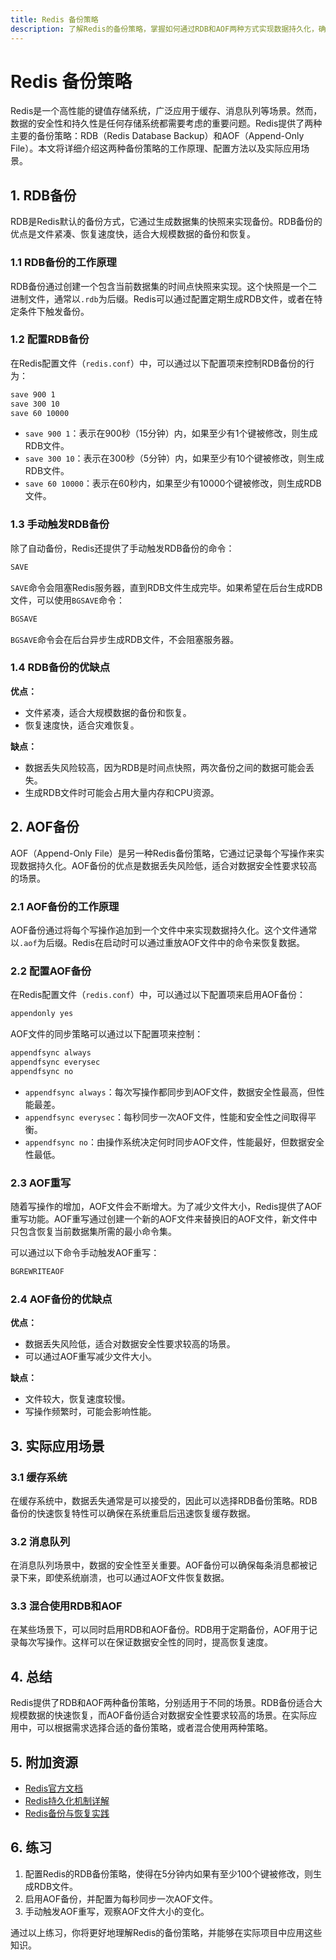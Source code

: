 ```yaml
---
title: Redis 备份策略
description: 了解Redis的备份策略，掌握如何通过RDB和AOF两种方式实现数据持久化，确保数据安全。
---
```


# Redis 备份策略

Redis是一个高性能的键值存储系统，广泛应用于缓存、消息队列等场景。然而，数据的安全性和持久性是任何存储系统都需要考虑的重要问题。Redis提供了两种主要的备份策略：RDB（Redis Database Backup）和AOF（Append-Only File）。本文将详细介绍这两种备份策略的工作原理、配置方法以及实际应用场景。

## 1. RDB备份

RDB是Redis默认的备份方式，它通过生成数据集的快照来实现备份。RDB备份的优点是文件紧凑、恢复速度快，适合大规模数据的备份和恢复。

### 1.1 RDB备份的工作原理

RDB备份通过创建一个包含当前数据集的时间点快照来实现。这个快照是一个二进制文件，通常以`.rdb`为后缀。Redis可以通过配置定期生成RDB文件，或者在特定条件下触发备份。

### 1.2 配置RDB备份

在Redis配置文件（`redis.conf`）中，可以通过以下配置项来控制RDB备份的行为：

```bash
save 900 1
save 300 10
save 60 10000
```

- `save 900 1`：表示在900秒（15分钟）内，如果至少有1个键被修改，则生成RDB文件。
- `save 300 10`：表示在300秒（5分钟）内，如果至少有10个键被修改，则生成RDB文件。
- `save 60 10000`：表示在60秒内，如果至少有10000个键被修改，则生成RDB文件。

### 1.3 手动触发RDB备份

除了自动备份，Redis还提供了手动触发RDB备份的命令：

```bash
SAVE
```

`SAVE`命令会阻塞Redis服务器，直到RDB文件生成完毕。如果希望在后台生成RDB文件，可以使用`BGSAVE`命令：

```bash
BGSAVE
```

`BGSAVE`命令会在后台异步生成RDB文件，不会阻塞服务器。

### 1.4 RDB备份的优缺点

**优点：**
- 文件紧凑，适合大规模数据的备份和恢复。
- 恢复速度快，适合灾难恢复。

**缺点：**
- 数据丢失风险较高，因为RDB是时间点快照，两次备份之间的数据可能会丢失。
- 生成RDB文件时可能会占用大量内存和CPU资源。

## 2. AOF备份

AOF（Append-Only File）是另一种Redis备份策略，它通过记录每个写操作来实现数据持久化。AOF备份的优点是数据丢失风险低，适合对数据安全性要求较高的场景。

### 2.1 AOF备份的工作原理

AOF备份通过将每个写操作追加到一个文件中来实现数据持久化。这个文件通常以`.aof`为后缀。Redis在启动时可以通过重放AOF文件中的命令来恢复数据。

### 2.2 配置AOF备份

在Redis配置文件（`redis.conf`）中，可以通过以下配置项来启用AOF备份：

```bash
appendonly yes
```

AOF文件的同步策略可以通过以下配置项来控制：

```bash
appendfsync always
appendfsync everysec
appendfsync no
```

- `appendfsync always`：每次写操作都同步到AOF文件，数据安全性最高，但性能最差。
- `appendfsync everysec`：每秒同步一次AOF文件，性能和安全性之间取得平衡。
- `appendfsync no`：由操作系统决定何时同步AOF文件，性能最好，但数据安全性最低。

### 2.3 AOF重写

随着写操作的增加，AOF文件会不断增大。为了减少文件大小，Redis提供了AOF重写功能。AOF重写通过创建一个新的AOF文件来替换旧的AOF文件，新文件中只包含恢复当前数据集所需的最小命令集。

可以通过以下命令手动触发AOF重写：

```bash
BGREWRITEAOF
```

### 2.4 AOF备份的优缺点

**优点：**
- 数据丢失风险低，适合对数据安全性要求较高的场景。
- 可以通过AOF重写减少文件大小。

**缺点：**
- 文件较大，恢复速度较慢。
- 写操作频繁时，可能会影响性能。

## 3. 实际应用场景

### 3.1 缓存系统

在缓存系统中，数据丢失通常是可以接受的，因此可以选择RDB备份策略。RDB备份的快速恢复特性可以确保在系统重启后迅速恢复缓存数据。

### 3.2 消息队列

在消息队列场景中，数据的安全性至关重要。AOF备份可以确保每条消息都被记录下来，即使系统崩溃，也可以通过AOF文件恢复数据。

### 3.3 混合使用RDB和AOF

在某些场景下，可以同时启用RDB和AOF备份。RDB用于定期备份，AOF用于记录每次写操作。这样可以在保证数据安全性的同时，提高恢复速度。

## 4. 总结

Redis提供了RDB和AOF两种备份策略，分别适用于不同的场景。RDB备份适合大规模数据的快速恢复，而AOF备份适合对数据安全性要求较高的场景。在实际应用中，可以根据需求选择合适的备份策略，或者混合使用两种策略。

## 5. 附加资源

- [Redis官方文档](https://redis.io/documentation)
- [Redis持久化机制详解](https://redis.io/topics/persistence)
- [Redis备份与恢复实践](https://redis.io/topics/backups)

## 6. 练习

1. 配置Redis的RDB备份策略，使得在5分钟内如果有至少100个键被修改，则生成RDB文件。
2. 启用AOF备份，并配置为每秒同步一次AOF文件。
3. 手动触发AOF重写，观察AOF文件大小的变化。

通过以上练习，你将更好地理解Redis的备份策略，并能够在实际项目中应用这些知识。